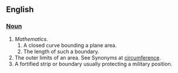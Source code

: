 ==English==

=== [[Noun]] ===

# ''Mathematics.''
## A closed curve bounding a plane area.
## The length of such a boundary.
# The outer limits of an area. See Synonyms at [[circumference]].
# A fortified strip or boundary usually protecting a military position.